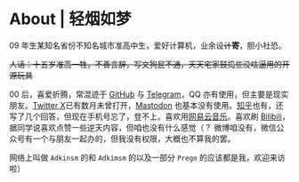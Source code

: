 # About | 轻烟如梦

09 年生某知名省份不知名城市准高中生，爱好计算机，业余设~~计~~**寄**，胆小社恐。

~~人话：十五岁准高一牲，不善言辞，写文狗屁不通，天天宅家鼓捣些没啥逼用的开源玩具~~

00 后，喜爱折腾，常混迹于 [GitHub](https://github.com/adkimsm) 与 [Telegram](https://t.me/adkimsm)，QQ 亦有使用，但主要是现实朋友。[Twitter X](https://twitter.com/adkimsm)已有数月未曾打开，[Mastodon](https://o3o.ca/@prego) 也基本没有使用。[知乎](https://www.zhihu.com/people/adkinsm)也有，还写了几个回答，但现在手机号忘了，登不上。喜欢用[网易云音乐](https://music.163.com/#/user/home?id=3919658534)。喜欢刷 [Bilibili](https://space.bilibili.com/645466056)，据同学说喜欢点赞一些逆天内容，但咱也没有什么感觉（？ 微博咱没有，微信公众号有一个与朋友一起办的，但我没有权限，大概也不算我的罢。

网络上叫做 `Adkinsm` 的和 `Adkimsm` 的以及一部分 `Prego` 的应该都是我，欢迎来访啦）